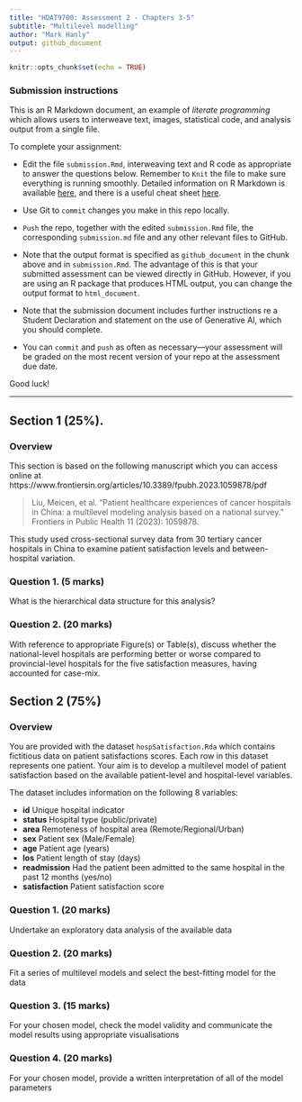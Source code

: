 ---
title: "HDAT9700: Assessment 2 - Chapters 3-5"
subtitle: "Multilevel modelling"
author: "Mark Hanly"
output: github_document
---

```{r setup, include=FALSE}
knitr::opts_chunk$set(echo = TRUE)

```

### Submission instructions
This is an R Markdown document, an example of *literate programming* which allows users to interweave text, images, statistical code, and analysis output from a single file. 

To complete your assignment:   

* Edit the file `submission.Rmd`, interweaving text and R code as appropriate to answer the questions below. Remember to `Knit` the file to make sure everything is running smoothly. Detailed information on R Markdown is available [here](https://rmarkdown.rstudio.com/lesson-1.html), and there is a useful cheat sheet [here](https://www.rstudio.com/wp-content/uploads/2015/02/rmarkdown-cheatsheet.pdf).  

* Use Git to `commit` changes you make in this repo locally.   

* `Push` the repo, together with the edited `submission.Rmd` file, the corresponding `submission.md` file and any other relevant files to GitHub.  

* Note that the output format is specified as `github_document` in the chunk above and in `submission.Rmd`. The advantage of this is that your submitted assessment can be viewed directly in GitHub. However, if you are using an R package that produces HTML output, you can change the output format to `html_document`.

* Note that the submission document includes further instructions re a Student Declaration and statement on the use of Generative AI, which you should complete.

* You can `commit` and `push` as often as necessary---your assessment will be graded on the most recent version of your repo at the assessment due date. 

Good luck!

***

## Section 1 (25%). 

### Overview

This section is based on the following manuscript which you can access online at https://www.frontiersin.org/articles/10.3389/fpubh.2023.1059878/pdf

>Liu, Meicen, et al. "Patient healthcare experiences of cancer hospitals in China: a multilevel modeling analysis based on a national survey." Frontiers in Public Health 11 (2023): 1059878.

This study used cross-sectional survey data from 30 tertiary cancer hospitals in China to examine patient satisfaction levels and between-hospital variation.

### Question 1. (5 marks)

What is the hierarchical data structure for this analysis? 

### Question 2. (20 marks)

With reference to appropriate Figure(s) or Table(s), discuss whether the national-level hospitals are performing better or worse compared to provincial-level hospitals for the five satisfaction measures, having accounted for case-mix. 


## Section 2 (75%)

### Overview

You are provided with the dataset `hospSatisfaction.Rda` which contains fictitious data on patient satisfactions scores. Each row in this dataset represents one patient. Your aim is to develop a multilevel model of patient satisfaction based on the available patient-level and hospital-level variables.

The dataset includes information on the following 8 variables:

* **id** Unique hospital indicator
* **status** Hospital type (public/private)
* **area** Remoteness of hospital area (Remote/Regional/Urban)
* **sex** Patient sex (Male/Female)
* **age** Patient age (years)
* **los** Patient length of stay (days)
* **readmission** Had the patient been admitted to the same hospital in the past 12 months (yes/no)
* **satisfaction** Patient satisfaction score

### Question 1. (20 marks)
Undertake an exploratory data analysis of the available data 

### Question 2. (20 marks)
Fit a series of multilevel models and select the best-fitting model for the data 

### Question 3. (15 marks)
For your chosen model, check the model validity and communicate the model results using appropriate visualisations 

### Question 4. (20 marks)
For your chosen model, provide a written interpretation of all of the model parameters 
